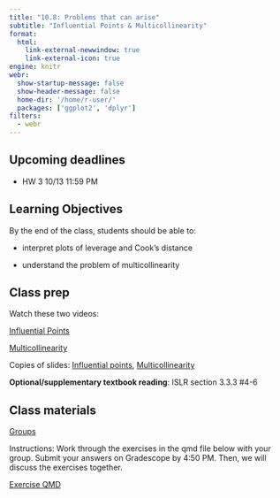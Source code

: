 ```yaml
---
title: "10.8: Problems that can arise"
subtitle: "Influential Points & Multicollinearity"
format: 
  html:
    link-external-newwindow: true
    link-external-icon: true
engine: knitr
webr: 
  show-startup-message: false
  show-header-message: false
  home-dir: '/home/r-user/'
  packages: ['ggplot2', 'dplyr']
filters:
  - webr
---
```


## Upcoming deadlines

-   HW 3 10/13 11:59 PM

## Learning Objectives

By the end of the class, students should be able to:

-   interpret plots of leverage and Cook’s distance

-   understand the problem of multicollinearity

## Class prep

Watch these two videos:

[Influential Points](https://duke.zoom.us/rec/share/bpyl-LwD7ji4BVWnO4_RWep5Bj4ZcA4hpTS7iFQ4isNzSg44YNrLVr-idgNNc-ps.EVd2zdsGcnGTJH4g?startTime=1694318380000)

[Multicollinearity](https://duke.zoom.us/rec/share/bpyl-LwD7ji4BVWnO4_RWep5Bj4ZcA4hpTS7iFQ4isNzSg44YNrLVr-idgNNc-ps.EVd2zdsGcnGTJH4g?startTime=1694319819000)

Copies of slides: [Influential points](IDS702_influentialpoints.pdf), [Multicollinearity](IDS702_multicollinearity.pdf)

**Optional/supplementary textbook reading**: ISLR section 3.3.3 #4-6

## Class materials

[Groups](https://docs.google.com/spreadsheets/d/16Eed60rRnipqaPwrCnzAiLTd66RNS5T9N3ohW0Fq4xY/edit?usp=sharing)

Instructions: Work through the exercises in the qmd file below with your group. Submit your answers on Gradescope by 4:50 PM. Then, we will discuss the exercises together.

[Exercise QMD](_ProblemsExercise.qmd)
